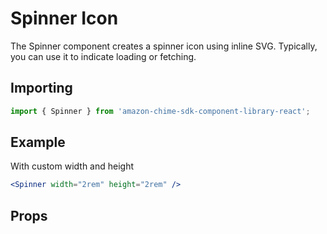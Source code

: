 

# Spinner Icon

The Spinner component creates a spinner icon using inline SVG. Typically, you can use it to indicate loading or fetching.

## Importing

```javascript
import { Spinner } from 'amazon-chime-sdk-component-library-react';
```

## Example

With custom width and height
<Preview>
  <ThemeProvider theme={lightTheme}>
    <Spinner width="2rem" height="2rem" />
  </ThemeProvider>
</Preview>


```jsx
<Spinner width="2rem" height="2rem" />
```

## Props

<Props of={Spinner} />